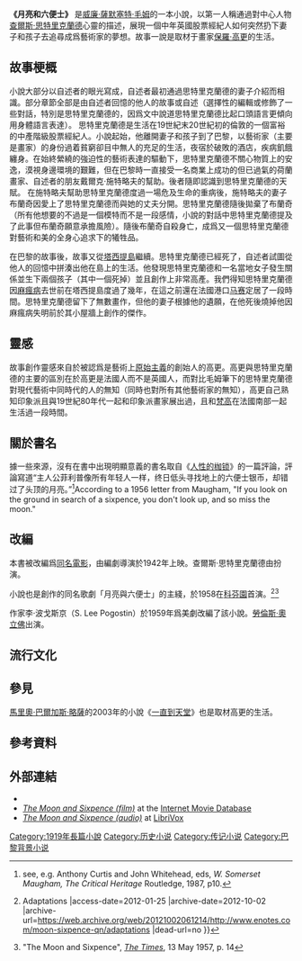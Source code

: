 {{about|小說「月亮與六便士」|改編自小說的電影|月亮與六便士（電影）}}
{{Infobox Book
| name          = 月亮與六便士
| title_orig    = The Moon and Sixpence
| translator    = 傅惟慈
| image         = <!-- 檔案不存在 [[Image:The_Moon_and_Sixpence.jpg|180px]] ，可從英文維基百科取得 -->
| image_caption = 英國版封面
| author        = [[威廉·薩默塞特·毛姆|威廉·薩默塞特·毛姆]]
| illustrator   =
| cover_artist  =
| country       = 英國
| language      = 英語
| series        =
| subject       =
| genre         = [[傳記小說|傳記小說]]
| publisher     = [[海納曼(圖書出版商)|威廉·海納曼]]
| pub_date      = 1919
| english_pub_date =
| media_type    = 印刷 ([[精裝|精裝]] 、 [[平裝|平裝]])
| pages         = 263 頁
| oclc          = 22207227
}}
'''《月亮和六便士》''' 是[[威廉·薩默塞特·毛姆|威廉·薩默塞特·毛姆]]的一本小說，以第一人稱通過對中心人物[[查爾斯·思特里克蘭德|查爾斯·思特里克蘭德]]心靈的描述，展現一個中年英國股票經紀人如何突然扔下妻子和孩子去追尋成爲藝術家的夢想。故事一說是取材于畫家[[保羅·高更|保羅·高更]]的生活。

==故事梗概==

小說大部分以自述者的眼光寫成，自述者最初通過思特里克蘭德的妻子介紹而相識。部分章節全部是由自述者回憶的他人的故事或自述（選擇性的編輯或修飾了一些對話，特別是思特里克蘭德的，因爲文中說道思特里克蘭德比起口頭語言更傾向用身體語言表達）。
思特里克蘭德是生活在19世紀末20世紀初的倫敦的一個富裕的中產階級股票經紀人。小說起始，他離開妻子和孩子到了巴黎，以藝術家（主要是畫家）的身份過着貧窮卻目中無人的充足的生活，夜宿於破敗的酒店，疾病飢餓纏身。在始終縈繞的強迫性的藝術表達的驅動下，思特里克蘭德不關心物質上的安逸，漠視身邊環境的艱難，但在巴黎時一直接受一名商業上成功的但已過氣的荷蘭畫家、自述者的朋友戴爾克·施特略夫的幫助。後者隨即認識到思特里克蘭德的天賦。 在施特略夫幫助思特里克蘭德度過一場危及生命的重病後，施特略夫的妻子布蘭奇因愛上了思特里克蘭德而與她的丈夫分開。思特里克蘭德隨後拋棄了布蘭奇（所有他想要的不過是一個模特而不是一段感情，小說的對話中思特里克蘭德提及了此事但布蘭奇願意承擔風險）。隨後布蘭奇自殺身亡，成爲又一個思特里克蘭德對藝術和美的全身心追求下的犧牲品。

在巴黎的故事後，故事又從[[大溪地|塔西提島]]繼續。思特里克蘭德已經死了，自述者試圖從他人的回憶中拼湊出他在島上的生活。他發現思特里克蘭德和一名當地女子發生關係並生下兩個孩子（其中一個死掉）並且創作上非常高產。我們得知思特里克蘭德因[[麻瘋病|麻瘋病]]去世前在塔西提島度過了幾年，在這之前還在法國港口[[马赛|马赛]]定居了一段時間。思特里克蘭德留下了無數畫作，但他的妻子根據他的遺願，在他死後燒掉他因麻瘋病失明前於其小屋牆上創作的傑作。

==靈感==
故事創作靈感來自於被認爲是藝術上[[原始主義|原始主義]]的創始人的高更。高更與思特里克蘭德的主要的區別在於高更是法國人而不是英國人，而對比毛姆筆下的思特里克蘭德對現代藝術中同時代的人的無知（同時也對所有其他藝術家的無知），高更自己熟知印象派且與19世紀80年代一起和印象派畫家展出過，且和[[梵高|梵高]]在法國南部一起生活過一段時間。

==關於書名==
據一些來源，沒有在書中出現明顯意義的書名取自《[[人性的枷锁|人性的枷锁]]》的一篇評論，評論寫道“主人公菲利普像所有年轻人一样，终日低头寻找地上的六便士银币，却错过了头顶的月亮。”<ref>see, e.g. Anthony Curtis and John Whitehead, eds, ''W. Somerset Maugham, The Critical Heritage'' Routledge, 1987, p10.</ref>According to a 1956 letter from Maugham, "If you look on the ground in search of a sixpence, you don't look up, and so miss the moon."

==改編==
本書被改編爲[[月亮與六便士（電影）|同名電影]]，由{{link-en|阿爾伯特·列文|Albert Lewin}}編劇導演於1942年上映。查爾斯·思特里克蘭德由{{link-en|喬治·桑德斯|George Sanders}}扮演。

小說也是{{link-en|約翰·加德納 (作曲家)|John Gardner (composer)|約翰·加德納}}創作的同名歌劇「月亮與六便士」的主綫，於1958在[[科芬園|科芬園]]首演。<ref>{{Cite web |url=http://www.enotes.com/moon-sixpence-qn/adaptations |title=The Moon and Sixpence {{!}} Adaptations |access-date=2012-01-25 |archive-date=2012-10-02 |archive-url=https://web.archive.org/web/20121002061214/http://www.enotes.com/moon-sixpence-qn/adaptations |dead-url=no }}</ref><ref>"The Moon and Sixpence", ''[[The_Times|The Times]]'', 13 May 1957, p. 14</ref>

作家李·波戈斯京（S. Lee Pogostin）於1959年爲美劇改編了該小說。[[勞倫斯·奧立佛|勞倫斯·奧立佛]]出演。

==流行文化==


==參見==
{{portal|小說}}
[[馬里奧·巴爾加斯·略薩|馬里奧·巴爾加斯·略薩]]的2003年的小說《[[一直到天堂|一直到天堂]]》也是取材高更的生活。

==參考資料==
{{reflist}}

==外部連結==
*{{gutenberg|no=222|name=The Moon and Sixpence}}
*''[http://www.imdb.com/title/tt0035078/ The Moon and Sixpence (film)] {{Wayback|url=http://www.imdb.com/title/tt0035078/ |date=20210306022222 }}'' at the [[Internet_Movie_Database|Internet Movie Database]]
*''[http://librivox.org/newcatalog/search.php?title=Moon+and+Sixpence&author=&status=complete&action=Search The Moon and Sixpence (audio)] {{Wayback|url=http://librivox.org/newcatalog/search.php?title=Moon+and+Sixpence&author=&status=complete&action=Search |date=20160412012503 }}'' at [[LibriVox|LibriVox]]

{{DEFAULTSORT:Moon And Sixpence}}
[[Category:1919年長篇小說|Category:1919年長篇小說]]
[[Category:历史小说|Category:历史小说]]
[[Category:传记小说|Category:传记小说]]
[[Category:巴黎背景小说|Category:巴黎背景小说]]
